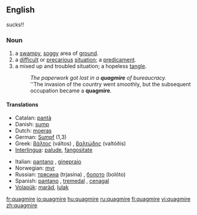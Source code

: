 ==English==sucks!!

===Noun===
{{en-noun}}

#a [[swampy]], [[soggy]] area of [[ground]].
#a [[difficult]] or [[precarious]] [[situation]]; a [[predicament]].
#a mixed up and troubled situation; a hopeless [[tangle]].
#:''The paperwork got lost in a '''quagmire''' of bureaucracy.''
#:''The invasion of the country went smoothly, but the subsequent occupation became a '''quagmire'''.

====Translations====
{{rfc-trans}}
{{top}}
*Catalan: [[pantà]] {{m}}
*Danish: [[sump#Danish|sump]] {{c}} 
*Dutch: [[moeras]] {{n}}
*German: [[Sumpf]] {{m}} (1,3)
*Greek: [[βάλτος]] (váltos) {{m}}, [[βαλτώδης]] (valtóðis) {{m}}
*[[Interlingua]]: [[palude]], [[fangositate]]
{{mid}}
*Italian: [[pantano]] {{m}},  [[ginepraio]] {{m}}
*Norwegian: [[myr]] {{g|Norwegian}}
*Russian: [[трясина]] (trjasína) {{f}}, [[болото]] (bolóto) {{n}}
*Spanish: [[pantano]] {{m}}, [[tremedal]] {{m}}, [[cenagal]] {{m}}
*[[Volapük]]: [[maräd]], [[lulak]]
{{bottom}}

[[fr:quagmire]]
[[io:quagmire]]
[[hu:quagmire]]
[[ru:quagmire]]
[[fi:quagmire]]
[[vi:quagmire]]
[[zh:quagmire]]